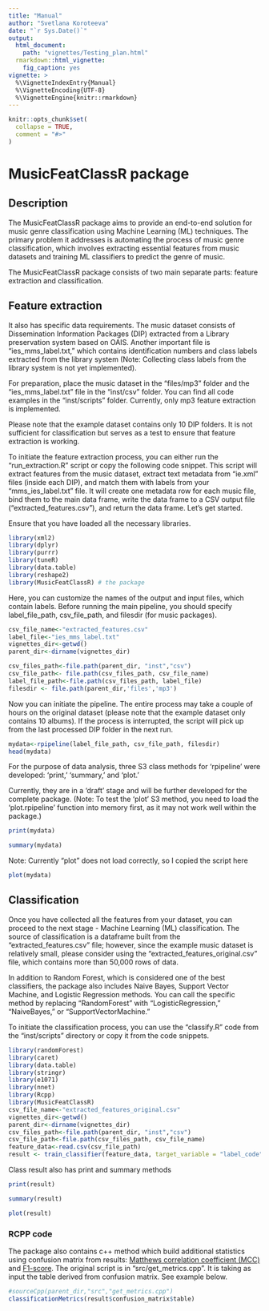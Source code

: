 ---
title: "Manual"
author: "Svetlana Koroteeva"
date: "`r Sys.Date()`"
output: 
  html_document:
    path: "vignettes/Testing_plan.html"
  rmarkdown::html_vignette:
    fig_caption: yes
vignette: >
  %\VignetteIndexEntry{Manual}
  %\VignetteEncoding{UTF-8}
  %\VignetteEngine{knitr::rmarkdown}
---

```{r setup, include = FALSE, warning = FALSE}
knitr::opts_chunk$set(
  collapse = TRUE,
  comment = "#>"
)
```
# MusicFeatClassR package

## Description

The MusicFeatClassR package aims to provide an end-to-end solution for music genre classification using Machine Learning (ML) techniques. The primary problem it addresses is automating the process of music genre classification, which involves extracting essential features from music datasets and training ML classifiers to predict the genre of music.

The MusicFeatClassR package consists of two main separate parts: feature extraction and classification. 

## Feature extraction

It also has specific data requirements. The music dataset consists of Dissemination Information Packages (DIP) extracted from a Library preservation system based on OAIS. Another important file is "ies_mms_label.txt," which contains identification numbers and class labels extracted from the library system (Note: Collecting class labels from the library system is not yet implemented).

For preparation, place the music dataset in the "files/mp3" folder and the "ies_mms_label.txt" file in the "inst/csv" folder. You can find all code examples in the "inst/scripts" folder. Currently, only mp3 feature extraction is implemented.

Please note that the example dataset contains only 10 DIP folders. It is not sufficient for classification but serves as a test to ensure that feature extraction is working.

To initiate the feature extraction process, you can either run the "run_extraction.R" script or copy the following code snippet. This script will extract features from the music dataset, extract text metadata from "ie.xml" files (inside each DIP), and match them with labels from your "mms_ies_label.txt" file. It will create one metadata row for each music file, bind them to the main data frame, write the data frame to a CSV output file ("extracted_features.csv"), and return the data frame. Let's get started.

Ensure that you have loaded all the necessary libraries.

```{r, message = FALSE, warning=FALSE}
library(xml2)
library(dplyr)
library(purrr)
library(tuneR)
library(data.table)
library(reshape2)
library(MusicFeatClassR) # the package

```

Here, you can customize the names of the output and input files, which contain labels. Before running the main pipeline, you should specify label_file_path, csv_file_path, and filesdir (for music packages).

```{r}
csv_file_name<-"extracted_features.csv"
label_file<-"ies_mms_label.txt"
vignettes_dir<-getwd()
parent_dir<-dirname(vignettes_dir)

csv_files_path<-file.path(parent_dir, "inst","csv")
csv_file_path<- file.path(csv_files_path, csv_file_name)
label_file_path<-file.path(csv_files_path, label_file)
filesdir <- file.path(parent_dir,'files','mp3')
```

Now you can initiate the pipeline. The entire process may take a couple of hours on the original dataset (please note that the example dataset only contains 10 albums). If the process is interrupted, the script will pick up from the last processed DIP folder in the next run.

```{r}
mydata<-rpipeline(label_file_path, csv_file_path, filesdir)
head(mydata)

```
For the purpose of data analysis, three S3 class methods for 'rpipeline' were developed: 'print,' 'summary,' and 'plot.'

Currently, they are in a 'draft' stage and will be further developed for the complete package. (Note: To test the 'plot' S3 method, you need to load the 'plot.rpipeline' function into memory first, as it may not work well within the package.)

```{r}

print(mydata)

```

```{r}

summary(mydata)

```
Note: Currently "plot" does not load correctly, so I copied the script here
```{r}

plot(mydata)

```

## Classification
 
Once you have collected all the features from your dataset, you can proceed to the next stage - Machine Learning (ML) classification. The source of classification is a dataframe built from the "extracted_features.csv" file; however, since the example music dataset is relatively small, please consider using the "extracted_features_original.csv" file, which contains more than 50,000 rows of data.

In addition to Random Forest, which is considered one of the best classifiers, the package also includes Naive Bayes, Support Vector Machine, and Logistic Regression methods. You can call the specific method by replacing "RandomForest" with "LogisticRegression," "NaiveBayes," or "SupportVectorMachine."

To initiate the classification process, you can use the "classify.R" code from the "inst/scripts" directory or copy it from the code snippets.
```{r, message = FALSE, warning=FALSE}
library(randomForest)
library(caret)
library(data.table)
library(stringr)
library(e1071)
library(nnet)
library(Rcpp)
library(MusicFeatClassR)
csv_file_name<-"extracted_features_original.csv"
vignettes_dir<-getwd()
parent_dir<-dirname(vignettes_dir)
csv_files_path<-file.path(parent_dir, "inst","csv")
csv_file_path<-file.path(csv_files_path, csv_file_name)
feature_data<-read.csv(csv_file_path)
result <- train_classifier(feature_data, target_variable = "label_code",classif = "RandomForest")

```

Class result also has print and summary methods
```{r}

print(result)

```
```{r}
summary(result)
```

```{r}

plot(result)

```

### RCPP code

The package also contains c++ method which build additional statistics using confusion matrix from results: [Matthews correlation coefficient (MCC)](https://en.wikipedia.org/wiki/Phi_coefficient) and [F1-score](https://en.wikipedia.org/wiki/F-score). The original script is in "src/get_metrics.cpp". It is taking as input the table derived from confusion matrix. See example below.


```{r}

#sourceCpp(parent_dir,"src","get_metrics.cpp")
classificationMetrics(result$confusion_matrix$table)

```
